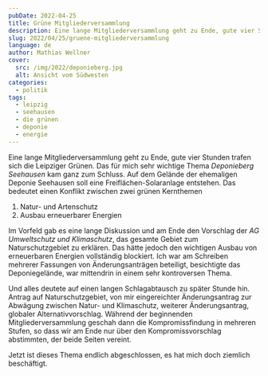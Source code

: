 ```yaml
---
pubDate: 2022-04-25
title: Grüne Mitgliederversammlung
description: Eine lange Mitgliederversammlung geht zu Ende, gute vier Stunden trafen sich die Leipziger Grünen. Das für mich sehr wichtige Thema Deponieberg Seehausen kam ganz zum Schluss. Auf dem Gelände der ehemaligen Deponie Seehausen soll eine Freiflächen-Solaranlage entstehen. Das bedeutet einen Konflikt zwischen zwei grünen Kernthemen.
slug: 2022/04/25/gruene-mitgliederversammlung
language: de
author: Mathias Wellner
cover:
  src: /img/2022/deponieberg.jpg
  alt: Ansicht vom Südwesten
categories:
  - politik
tags:
  - leipzig
  - seehausen
  - die grünen
  - deponie
  - energie
---
```



Eine lange Mitgliederversammlung geht zu Ende, gute vier Stunden trafen sich die Leipziger Grünen. Das für mich sehr wichtige Thema _Deponieberg Seehausen_ kam ganz zum Schluss. Auf dem Gelände der ehemaligen Deponie Seehausen soll eine Freiflächen-Solaranlage entstehen. Das bedeutet einen Konflikt zwischen zwei grünen Kernthemen

1. Natur- und Artenschutz
1. Ausbau erneuerbarer Energien

Im Vorfeld gab es eine lange Diskussion und am Ende den Vorschlag der _AG Umweltschutz und Klimaschutz_, das gesamte Gebiet zum Naturschutzgebiet zu erklären. Das hätte jedoch den wichtigen Ausbau von erneuerbaren Energien vollständig blockiert. Ich war am Schreiben mehrerer Fassungen von Änderungsanträgen beteiligt, besichtigte das Deponiegelände, war mittendrin in einem sehr kontroversen Thema.

<ResponsiveImage
  src="/img/2022/deponieberg.jpg"
  alt="Ansicht vom Südwesten"
  aspectRatio="4:3"
/>

Und alles deutete auf einen langen Schlagabtausch zu später Stunde hin. Antrag auf Naturschutzgebiet, von mir eingereichter Änderungsantrag zur Abwägung zwischen Natur- und Klimaschutz, weiterer Änderungsantrag, globaler Alternativvorschlag. Während der beginnenden Mitgliederversammlung geschah dann die Kompromissfindung in mehreren Stufen, so dass wir am Ende nur über den Kompromissvorschlag abstimmten, der beide Seiten vereint.

Jetzt ist dieses Thema endlich abgeschlossen, es hat mich doch ziemlich beschäftigt.
